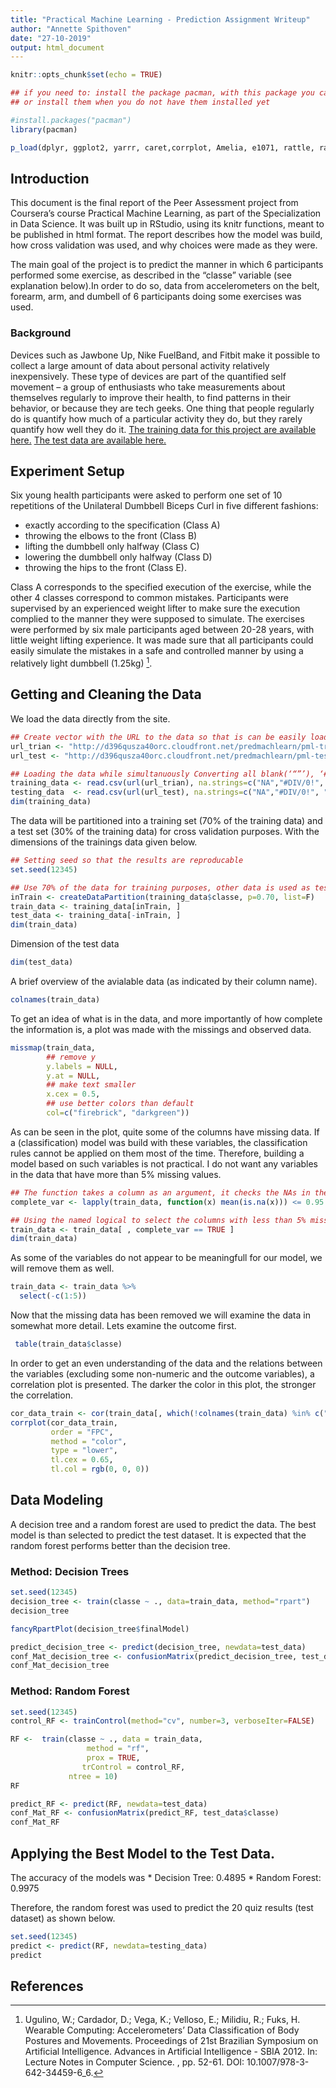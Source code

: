 ---
title: "Practical Machine Learning - Prediction Assignment Writeup"
author: "Annette Spithoven"
date: "27-10-2019"
output: html_document
---

```{r setup, include=FALSE}
knitr::opts_chunk$set(echo = TRUE)

## if you need to: install the package pacman, with this package you can easily load packages 
## or install them when you do not have them installed yet

#install.packages("pacman")
library(pacman)

p_load(dplyr, ggplot2, yarrr, caret,corrplot, Amelia, e1071, rattle, randomForest)


```

## Introduction

This document is the final report of the Peer Assessment project from Coursera’s course Practical Machine Learning, as part of the Specialization in Data Science. It was built up in RStudio, using its knitr functions, meant to be published in html format. The report describes how the model was build, how cross validation was used, and why choices were made as they were. 

The main goal of the project is to predict the manner in which 6 participants performed some exercise, as described in the “classe” variable (see explanation below).In order to do so, data from accelerometers on the belt, forearm, arm, and dumbell of 6 participants doing some exercises was used.

### Background
Devices such as Jawbone Up, Nike FuelBand, and Fitbit make it possible to collect a large amount of data about personal activity relatively inexpensively. These type of devices are part of the quantified self movement – a group of enthusiasts who take measurements about themselves regularly to improve their health, to find patterns in their behavior, or because they are tech geeks. One thing that people regularly do is quantify how much of a particular activity they do, but they rarely quantify how well they do it. 
[The training data for this project are available here.](https://d396qusza40orc.cloudfront.net/predmachlearn/pml-training.csv)
[The test data are available here.](https://d396qusza40orc.cloudfront.net/predmachlearn/pml-testing.csv)

## Experiment Setup
Six young health participants were asked to perform one set of 10 repetitions of the Unilateral Dumbbell Biceps Curl in five different fashions: 

* exactly according to the specification (Class A)
* throwing the elbows to the front (Class B)
* lifting the dumbbell only halfway (Class C)
* lowering the dumbbell only halfway (Class D)
* throwing the hips to the front (Class E). 

Class A corresponds to the specified execution of the exercise, while the other 4 classes correspond to common mistakes. Participants were supervised by an experienced weight lifter to make sure the execution complied to the manner they were supposed to simulate. The exercises were performed by six male participants aged between 20-28 years, with little weight lifting experience. It was made sure that all participants could easily simulate the mistakes in a safe and controlled manner by using a relatively light dumbbell (1.25kg) [^1].

## Getting and Cleaning the Data
We load the data directly from the site. 
```{r Get Data}

## Create vector with the URL to the data so that is can be easily loaded 
url_trian <- "http://d396qusza40orc.cloudfront.net/predmachlearn/pml-training.csv"
url_test <- "http://d396qusza40orc.cloudfront.net/predmachlearn/pml-testing.csv"

## Loading the data while simultanuously Converting all blank(‘“”’), ‘#DIV/0’ and ‘NA’ values to ‘NA’.
training_data <- read.csv(url(url_trian), na.strings=c("NA","#DIV/0!", ""))
testing_data  <- read.csv(url(url_test), na.strings=c("NA","#DIV/0!", ""))
dim(training_data)
```

The data will be partitioned into a training set (70% of the training data) and a test set (30% of the training data) for cross validation purposes. With the dimensions of the trainings data given below.
```{r partitioning}
## Setting seed so that the results are reproducable
set.seed(12345) 

## Use 70% of the data for training purposes, other data is used as test
inTrain <- createDataPartition(training_data$classe, p=0.70, list=F)
train_data <- training_data[inTrain, ]
test_data <- training_data[-inTrain, ]
dim(train_data)
```
Dimension of the test data
```{r }
dim(test_data)
```

A brief overview of the avialable data (as indicated by their column name). 

```{r colnames}
colnames(train_data)
```

To get an idea of what is in the data, and more importantly of how complete the information is, a plot was made with the missings and observed data.

```{r check data completeness training data}
missmap(train_data, 
        ## remove y
        y.labels = NULL, 
        y.at = NULL, 
        ## make text smaller
        x.cex = 0.5, 
        ## use better colors than default
        col=c("firebrick", "darkgreen"))
```

As can be seen in the plot, quite some of the columns have missing data. If a (classification) model was build with these variables, the classification rules cannot be applied on them most of the time. Therefore, building a model based on such variables is not practical. I do not want any variables in the data that have more than 5% missing values.

```{r remove columns with too much missing}
## The function takes a column as an argument, it checks the NAs in the column (with the is.na), summarises this and devides it by the total number of observations (with the mean).  lapply is used to apply the function to every column. The columns that have less than 5% missing are saved in a "named logical"  
complete_var <- lapply(train_data, function(x) mean(is.na(x))) <= 0.95

## Using the named logical to select the columns with less than 5% missing
train_data <- train_data[ , complete_var == TRUE ]
dim(train_data)
```
As some of the variables do not appear to be meaningfull for our model, we will remove them as well.

```{r }
train_data <- train_data %>% 
  select(-c(1:5))
```

Now that the missing data has been removed we will examine the data in somewhat more detail. Lets examine the outcome first.

```{r frequency table outcome}
 table(train_data$classe)
```

In order to get an even understanding of the data and the relations between the variables (excluding some non-numeric and the outcome variables), a correlation plot is presented. The darker the color in this plot, the stronger the correlation.

```{r correlation}
cor_data_train <- cor(train_data[, which(!colnames(train_data) %in% c("classe","new_window"))])
corrplot(cor_data_train, 
         order = "FPC",
         method = "color", 
         type = "lower", 
         tl.cex = 0.65, 
         tl.col = rgb(0, 0, 0))
```

## Data Modeling

A decision tree and a random forest are used to predict the data. The best model is than selected to predict the test dataset. It is expected that the random forest performs better than the decision tree. 

### Method: Decision Trees
```{r decision tree}
set.seed(12345)
decision_tree <- train(classe ~ ., data=train_data, method="rpart")
decision_tree
```
```{r plot decision tree}
fancyRpartPlot(decision_tree$finalModel)
```

```{r predict with decision tree}
predict_decision_tree <- predict(decision_tree, newdata=test_data)
conf_Mat_decision_tree <- confusionMatrix(predict_decision_tree, test_data$classe)
conf_Mat_decision_tree
```

### Method: Random Forest
```{r RF model fit}
set.seed(12345)
control_RF <- trainControl(method="cv", number=3, verboseIter=FALSE)

RF <-  train(classe ~ ., data = train_data, 
                 method = "rf", 
                 prox = TRUE,
                trControl = control_RF,
             ntree = 10)
RF
```

```{r predict with RF}
predict_RF <- predict(RF, newdata=test_data)
conf_Mat_RF <- confusionMatrix(predict_RF, test_data$classe)
conf_Mat_RF
```
## Applying the Best Model to the Test Data. 
The accuracy of the models was
* Decision Tree: 0.4895
* Random Forest: 0.9975          

Therefore, the random forest was used to  predict the 20 quiz results (test dataset) as shown below.
```{r apply model}
set.seed(12345)
predict <- predict(RF, newdata=testing_data)
predict
```

## References
[^1]: Ugulino, W.; Cardador, D.; Vega, K.; Velloso, E.; Milidiu, R.; Fuks, H. Wearable Computing: Accelerometers' Data Classification of Body Postures and Movements. Proceedings of 21st Brazilian Symposium on Artificial Intelligence. Advances in Artificial Intelligence - SBIA 2012. In: Lecture Notes in Computer Science. , pp. 52-61. DOI: 10.1007/978-3-642-34459-6_6.
